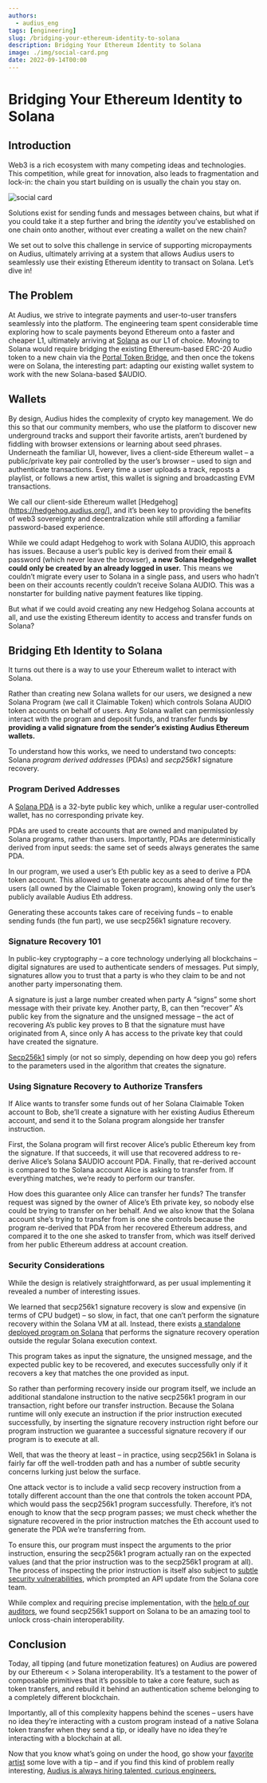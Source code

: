 ```yaml
---
authors:
  - audius_eng
tags: [engineering]
slug: /bridging-your-ethereum-identity-to-solana
description: Bridging Your Ethereum Identity to Solana‍
image: ./img/social-card.png
date: 2022-09-14T00:00
---
```


# ‍Bridging Your Ethereum Identity to Solana‍

## Introduction

Web3 is a rich ecosystem with many competing ideas and technologies. This competition, while great for innovation, also leads to fragmentation and lock-in: the chain you start building on is usually the chain you stay on.

![social card](./img/social-card.png)

<!--truncate-->

Solutions exist for sending funds and messages between chains, but what if you could take it a step further and bring the _identity_ you’ve established on one chain onto another, without ever creating a wallet on the new chain?

We set out to solve this challenge in service of supporting micropayments on Audius, ultimately arriving at a system that allows Audius users to seamlessly use their existing Ethereum identity to transact on Solana. Let’s dive in!

## The Problem

At Audius, we strive to integrate payments and user-to-user transfers seamlessly into the platform. The engineering team spent considerable time exploring how to scale payments beyond Ethereum onto a faster and cheaper L1, ultimately arriving at [Solana](https://solana.com/) as our L1 of choice. Moving to Solana would require bridging the existing Ethereum-based ERC-20 Audio token to a new chain via the [Portal Token Bridge](https://www.portalbridge.com/), and then once the tokens were on Solana, the interesting part: adapting our existing wallet system to work with the new Solana-based $AUDIO.

## Wallets

By design, Audius hides the complexity of crypto key management. We do this so that our community members, who use the platform to discover new underground tracks and support their favorite artists, aren’t burdened by fiddling with browser extensions or learning about seed phrases. Underneath the familiar UI, however, lives a client-side Ethereum wallet – a public/private key pair controlled by the user’s browser – used to sign and authenticate transactions. Every time a user uploads a track, reposts a playlist, or follows a new artist, this wallet is signing and broadcasting EVM transactions.

We call our client-side Ethereum wallet [Hedgehog](https://hedgehog.audius.org/], and it’s been key to providing the benefits of web3 sovereignty and decentralization while still affording a familiar password-based experience.

While we could adapt Hedgehog to work with Solana AUDIO, this approach has issues. Because a user’s public key is derived from their email & password (which never leave the browser), **a new Solana Hedgehog wallet could only be created by an already logged in user.** This means we couldn’t migrate every user to Solana in a single pass, and users who hadn’t been on their accounts recently couldn’t receive Solana AUDIO. This was a nonstarter for building native payment features like tipping.

But what if we could avoid creating any new Hedgehog Solana accounts at all, and use the existing Ethereum identity to access and transfer funds on Solana?

## Bridging Eth Identity to Solana

It turns out there is a way to use your Ethereum wallet to interact with Solana.

Rather than creating new Solana wallets for our users, we designed a new Solana Program (we call it Claimable Token) which controls Solana AUDIO token accounts on behalf of users. Any Solana wallet can permissionlessly interact with the program and deposit funds, and transfer funds **by providing a valid signature from the sender’s existing Audius Ethereum wallets.**

To understand how this works, we need to understand two concepts: Solana _program derived addresses_ (PDAs) and _secp256k1_ signature recovery.

### Program Derived Addresses

A [Solana PDA](https://solanacookbook.com/core-concepts/pdas.html#generating-pdas) is a 32-byte public key which, unlike a regular user-controlled wallet, has no corresponding private key.

PDAs are used to create accounts that are owned and manipulated by Solana programs, rather than users. Importantly, PDAs are deterministically derived from input seeds: the same set of seeds always generates the same PDA.

In our program, we used a user’s Eth public key as a seed to derive a PDA token account. This allowed us to generate accounts ahead of time for the users (all owned by the Claimable Token program), knowing only the user’s publicly available Audius Eth address.

Generating these accounts takes care of receiving funds – to enable sending funds (the fun part), we use secp256k1 signature recovery.

### Signature Recovery 101

In public-key cryptography – a core technology underlying all blockchains – digital signatures are used to authenticate senders of messages. Put simply, signatures allow you to trust that a party is who they claim to be and not another party impersonating them.

A signature is just a large number created when party A “signs” some short message with their private key. Another party, B, can then “recover” A’s public key from the signature and the unsigned message – the act of recovering A’s public key proves to B that the signature must have originated from A, since only A has access to the private key that could have created the signature.

[Secp256k1](https://en.bitcoin.it/wiki/Secp256k1) simply (or not so simply, depending on how deep you go) refers to the parameters used in the algorithm that creates the signature.

### Using Signature Recovery to Authorize Transfers

If Alice wants to transfer some funds out of her Solana Claimable Token account to Bob, she’ll create a signature with her existing Audius Ethereum account, and send it to the Solana program alongside her transfer instruction.

First, the Solana program will first recover Alice’s public Ethereum key from the signature. If that succeeds, it will use that recovered address to re-derive Alice’s Solana $AUDIO account PDA. Finally, that re-derived account is compared to the Solana account Alice is asking to transfer from. If everything matches, we’re ready to perform our transfer.

How does this guarantee only Alice can transfer her funds? The transfer request was signed by the owner of Alice’s Eth private key, so nobody else could be trying to transfer on her behalf. And we also know that the Solana account she’s trying to transfer from is one she controls because the program re-derived that PDA from her recovered Ethereum address, and compared it to the one she asked to transfer from, which was itself derived from her public Ethereum address at account creation.

### Security Considerations

While the design is relatively straightforward, as per usual implementing it revealed a number of interesting issues.

We learned that secp256k1 signature recovery is slow and expensive (in terms of CPU budget) – so slow, in fact, that one can’t perform the signature recovery within the Solana VM at all. Instead, there exists [a standalone deployed program on Solana](https://docs.solana.com/developing/runtime-facilities/programs#secp256k1-program) that performs the signature recovery operation outside the regular Solana execution context.

This program takes as input the signature, the unsigned message, and the expected public key to be recovered, and executes successfully only if it recovers a key that matches the one provided as input.

So rather than performing recovery inside our program itself, we include an additional standalone instruction to the native secp256k1 program in our transaction, right before our transfer instruction. Because the Solana runtime will only execute an instruction if the prior instruction executed successfully, by inserting the signature recovery instruction right before our program instruction we guarantee a successful signature recovery if our program is to execute at all.

Well, that was the theory at least – in practice, using secp256k1 in Solana is fairly far off the well-trodden path and has a number of subtle security concerns lurking just below the surface.

One attack vector is to include a valid secp recovery instruction from a totally different account than the one that controls the token account PDA, which would pass the secp256k1 program successfully. Therefore, it’s not enough to know that the secp program passes; we must check whether the signature recovered in the prior instruction matches the Eth account used to generate the PDA we’re transferring from.

To ensure this, our program must inspect the arguments to the prior instruction, ensuring the secp256k1 program actually ran on the expected values (and that the prior instruction was to the secp256k1 program at all). The process of inspecting the prior instruction is itself also subject to [subtle security vulnerabilities](https://extropy-io.medium.com/solanas-wormhole-hack-post-mortem-analysis-3b68b9e88e13), which prompted an API update from the Solana core team.

While complex and requiring precise implementation, with the [help of our auditors](https://assets.website-files.com/6024b69839b1b755528798ea/620c8096759540ada3f5ace5_Audius%20-%20Security%20Assessment%20for%20Audius%20Protocol%20v1.2.pdf), we found secp256k1 support on Solana to be an amazing tool to unlock cross-chain interoperability.

## Conclusion

Today, all tipping (and future monetization features) on Audius are powered by our Ethereum < > Solana interoperability. It’s a testament to the power of composable primitives that it’s possible to take a core feature, such as token transfers, and rebuild it behind an authentication scheme belonging to a completely different blockchain.

Importantly, all of this complexity happens behind the scenes – users have no idea they’re interacting with a custom program instead of a native Solana token transfer when they send a tip, or ideally have no idea they’re interacting with a blockchain at all.

Now that you know what’s going on under the hood, go show your [favorite artist](https://audius.co/trending) some love with a tip – and if you find this kind of problem really interesting, [Audius is always hiring talented, curious engineers.](https://audius.org/careers)